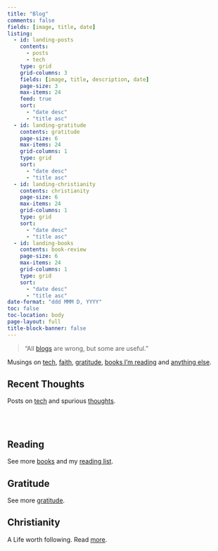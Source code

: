 ```yaml
---
title: "Blog"
comments: false
fields: [image, title, date]
listing:
  - id: landing-posts
    contents: 
      - posts
      - tech
    type: grid
    grid-columns: 3
    fields: [image, title, description, date]
    page-size: 3
    max-items: 24
    feed: true
    sort:
      - "date desc"
      - "title asc"
  - id: landing-gratitude
    contents: gratitude
    page-size: 6
    max-items: 24
    grid-columns: 1
    type: grid
    sort:
      - "date desc"
      - "title asc"
  - id: landing-christianity
    contents: christianity
    page-size: 6
    max-items: 24
    grid-columns: 1
    type: grid
    sort:
      - "date desc"
      - "title asc"
  - id: landing-books
    contents: book-review
    page-size: 6
    max-items: 24
    grid-columns: 1
    type: grid
    sort:
      - "date desc"
      - "title asc"
date-format: "ddd MMM D, YYYY"
toc: false
toc-location: body
page-layout: full
title-block-banner: false
---
```


> "All [blogs](https://en.wikipedia.org/wiki/All_models_are_wrong) are wrong, but some are useful."

Musings on [tech](tech.qmd), [faith](christianity.qmd), [gratitude](gratitude.qmd), [books I'm reading](books.qmd) and [anything else](posts.qmd). 

## Recent Thoughts
Posts on [tech](tech.qmd) and spurious [thoughts](posts.qmd).

:::{#landing-posts}
:::

<!-- this br fixes the alignment issue with pagination from above -->
<br>
<br>


:::::{.grid}
<!-- col 1 -->
::::{.g-col-12 .g-col-md-4 .animate__animated .animate__fadeIn .animate__faster .animate__delay-1s}

## Reading
See more [books](books.qmd) and my [reading list](lists/reading-list.md).

:::{#landing-books}
:::
::::

<!-- col 2 -->
::::{.g-col-12 .g-col-md-4  .animate__animated .animate__fadeIn .animate__faster .animate__delay-1s}

## Gratitude
See more [gratitude](gratitude.qmd).

:::{#landing-gratitude}
:::
::::

<!-- col 3 -->
::::{.g-col-12 .g-col-md-4  .animate__animated .animate__fadeIn .animate__faster .animate__delay-1s}

## Christianity
A Life worth following. Read [more](christianity.qmd).

:::{#landing-christianity}
:::
::::

:::::